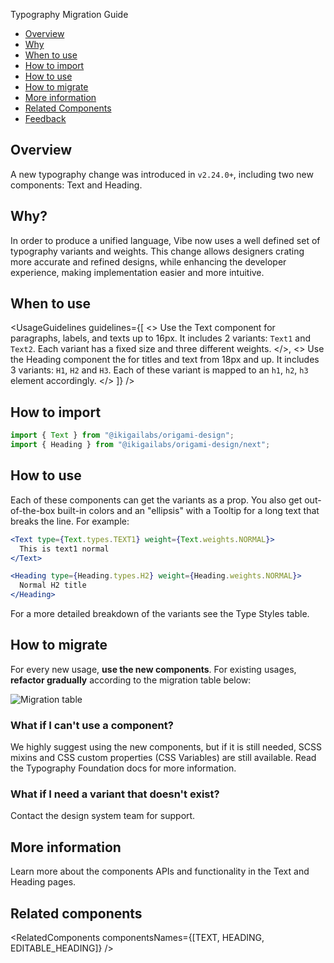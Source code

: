 
<Meta title="Typography Migration Guide" />

<ComponentName withFoundationBackground>Typography Migration Guide</ComponentName>

- [Overview](#overview)
- [Why](#why)
- [When to use](#when-to-use)
- [How to import](#how-to-import)
- [How to use](#how-to-use)
- [How to migrate](#how-to-migrate)
- [More information](#more-information)
- [Related Components](#related-components)
- [Feedback](#feedback)

## Overview

A new typography change was introduced in `v2.24.0+`, including two new components: <StorybookLink page="Text/Text"> Text </StorybookLink> and <StorybookLink page="Text/Heading">
Heading</StorybookLink>.

## Why?

In order to produce a unified language, Vibe now uses a well defined set of typography variants and weights.
This change allows designers crating more accurate and refined designs, while enhancing the developer experience, making implementation easier and more intuitive.

## When to use

<UsageGuidelines
  guidelines={[
    <>
      Use the <StorybookLink page="Text/Text">Text</StorybookLink> component for paragraphs, labels, and texts up to
      16px. It includes 2 variants: <code>Text1</code> and <code>Text2</code>. Each variant has a fixed size and three
      different weights.
    </>,
    <>
      Use the <StorybookLink page="Text/Heading">Heading</StorybookLink> component the for titles and text from 18px and
      up. It includes 3 variants: <code>H1</code>, <code>H2</code> and <code>H3</code>. Each of these variant is mapped
      to an <code>h1</code>, <code>h2</code>, <code>h3</code> element accordingly.
    </>
  ]}
/>

## How to import

```js
import { Text } from "@ikigailabs/origami-design";
import { Heading } from "@ikigailabs/origami-design/next";
```

<TipNextEndpoint />

## How to use

Each of these components can get the variants as a prop. You also get out-of-the-box built-in colors and an "ellipsis" with a Tooltip for a long text that breaks the line. For example:

```jsx
<Text type={Text.types.TEXT1} weight={Text.weights.NORMAL}>
  This is text1 normal
</Text>
```

```jsx
<Heading type={Heading.types.H2} weight={Heading.weights.NORMAL}>
  Normal H2 title
</Heading>
```

For a more detailed breakdown of the variants see the <Link href="/?path=/docs/foundations-typography--docs#type-styles" withoutSpacing target={Link.targets.PARENT}>Type Styles table</Link>.

<TipUseComponent />

## How to migrate

For every new usage, <strong>use the new components</strong>. For existing usages, <strong>refactor gradually</strong> according to the migration table below:

<img src={migrationTable} alt="Migration table" />

### What if I can't use a component?

We highly suggest using the new components, but if it is still needed, SCSS mixins and CSS custom properties (CSS Variables) are still available. Read the <StorybookLink page="Foundations/Typography">Typography Foundation</StorybookLink> docs for more information.

### What if I need a variant that doesn't exist?

Contact the design system team for support.

## More information

Learn more about the components APIs and functionality in the <StorybookLink page="Text/Text"> Text </StorybookLink> and <StorybookLink page="Text/Heading">
Heading</StorybookLink> pages.

## Related components

<RelatedComponents componentsNames={[TEXT, HEADING, EDITABLE_HEADING]} />
